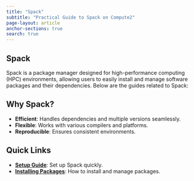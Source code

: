 ```yaml
---
title: "Spack"
subtitle: "Practical Guide to Spack on Compute2"
page-layout: article
anchor-sections: true
search: true
---
```


## Spack
Spack is a package manager designed for high-performance computing (HPC) environments, allowing users to easily install and manage software packages and their dependencies. Below are the guides related to Spack:

## Why Spack?

- **Efficient**: Handles dependencies and multiple versions seamlessly.
- **Flexible**: Works with various compilers and platforms.
- **Reproducible**: Ensures consistent environments.

## Quick Links

- **[Setup Guide](spack-setup.qmd)**: Set up Spack quickly.
- **[Installing Packages](spack-install-packages.qmd)**: How to install and manage packages.

